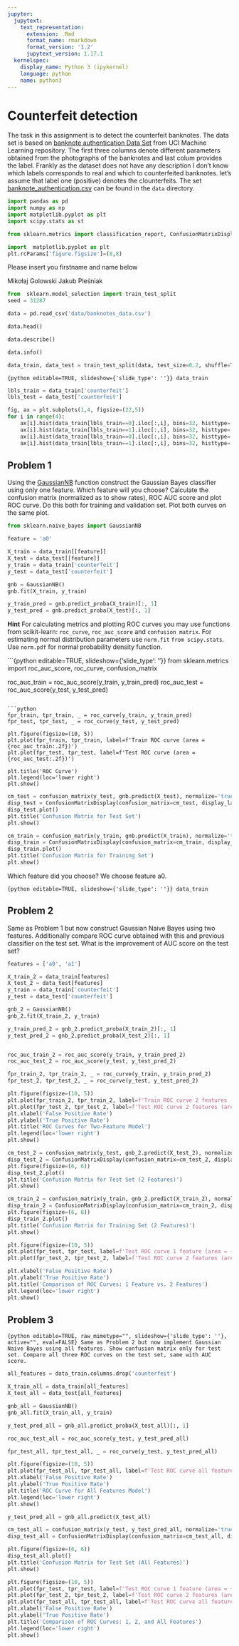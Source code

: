 ```yaml
---
jupyter:
  jupytext:
    text_representation:
      extension: .Rmd
      format_name: rmarkdown
      format_version: '1.2'
      jupytext_version: 1.17.1
  kernelspec:
    display_name: Python 3 (ipykernel)
    language: python
    name: python3
---
```


<!-- #region editable=true slideshow={"slide_type": ""} -->
# Counterfeit detection
<!-- #endregion -->

The task in this assignment is to detect the  counterfeit banknotes. The data set is based on [banknote authentication Data Set ](https://archive.ics.uci.edu/ml/datasets/banknote+authentication#) from UCI Machine Learning repository. The first three columns denote different parameters obtained from the photographs of the banknotes and last colum provides the label. Frankly as the dataset does not have any description I don't know  which labels corresponds to real and which to counterfeited banknotes. let's assume that label one (positive) denotes the clounterfeits. The set  [banknote_authentication.csv](./data/banknote_authentication.csv) can be found in the `data`  directory.

```python
import pandas as pd
import numpy as np
import matplotlib.pyplot as plt
import scipy.stats as st
```

```python
from sklearn.metrics import classification_report, ConfusionMatrixDisplay
```

```python
import  matplotlib.pyplot as plt
plt.rcParams['figure.figsize']=(8,8)
```

Please insert you  firstname  and name below


Mikołaj Golowski
Jakub Pleśniak




```python
from  sklearn.model_selection import train_test_split
seed = 31287
```

```python
data = pd.read_csv('data/banknotes_data.csv')
```

```python
data.head()
```

```python
data.describe()
```

```python
data.info()
```

```python
data_train, data_test = train_test_split(data, test_size=0.2, shuffle=True, stratify=data.loc[:,'counterfeit'], random_state=seed)
```

```{python editable=TRUE, slideshow={'slide_type': ''}}
data_train
```

```python
lbls_train = data_train['counterfeit']
lbls_test = data_test['counterfeit']
```

```python
fig, ax = plt.subplots(1,4, figsize=(22,5))
for i in range(4):
    ax[i].hist(data_train[lbls_train==0].iloc[:,i], bins=32, histtype='step', color='blue')
    ax[i].hist(data_train[lbls_train==1].iloc[:,i], bins=32, histtype='step', color='red')
    ax[i].hist(data_train[lbls_train==0].iloc[:,i], bins=32, histtype='bar', color='lightblue', alpha=0.25)
    ax[i].hist(data_train[lbls_train==1].iloc[:,i], bins=32, histtype='bar', color='orange', alpha =0.25)
```

<!-- #region editable=true slideshow={"slide_type": ""} -->
## Problem 1
<!-- #endregion -->

Using  the [GaussianNB](https://scikit-learn.org/stable/modules/generated/sklearn.naive_bayes.GaussianNB.html) function construct the  Gaussian  Bayes classifier using only one feature. Which feature will you choose? Calculate the confusion matrix (normalized as to show rates), ROC AUC score and plot ROC curve. Do this both for training and validation set. Plot both curves on the same plot.  

```python
from sklearn.naive_bayes import GaussianNB
```

```python
feature = 'a0'

X_train = data_train[[feature]]
X_test = data_test[[feature]]
y_train = data_train['counterfeit']
y_test = data_test['counterfeit']

gnb = GaussianNB()
gnb.fit(X_train, y_train)

y_train_pred = gnb.predict_proba(X_train)[:, 1]
y_test_pred = gnb.predict_proba(X_test)[:, 1]
```

<!-- #region editable=true slideshow={"slide_type": ""} -->

__Hint__ For calculating metrics and plotting ROC curves you may use functions from scikit-learn: `roc_curve`, `roc_auc_score` and `confusion matrix`. For estimating normal distribution parameters  use `norm.fit` `from scipy.stats`. Use `norm.pdf` for normal probability density function.
<!-- #endregion -->

```{python editable=TRUE, slideshow={'slide_type': ''}}
from sklearn.metrics import roc_auc_score, roc_curve, confusion_matrix

roc_auc_train = roc_auc_score(y_train, y_train_pred)
roc_auc_test = roc_auc_score(y_test, y_test_pred)

```

```python
fpr_train, tpr_train, _ = roc_curve(y_train, y_train_pred)
fpr_test, tpr_test, _ = roc_curve(y_test, y_test_pred)

plt.figure(figsize=(10, 5))
plt.plot(fpr_train, tpr_train, label=f'Train ROC curve (area = {roc_auc_train:.2f})')
plt.plot(fpr_test, tpr_test, label=f'Test ROC curve (area = {roc_auc_test:.2f})')

plt.title('ROC Curve')
plt.legend(loc='lower right')
plt.show()
```

```python
cm_test = confusion_matrix(y_test, gnb.predict(X_test), normalize='true')
disp_test = ConfusionMatrixDisplay(confusion_matrix=cm_test, display_labels=['Real', 'Counterfeit'])
disp_test.plot()
plt.title('Confusion Matrix for Test Set')
plt.show()
```

```python
cm_train = confusion_matrix(y_train, gnb.predict(X_train), normalize='true')
disp_train = ConfusionMatrixDisplay(confusion_matrix=cm_train, display_labels=['Real', 'Counterfeit'])
disp_train.plot()
plt.title('Confusion Matrix for Training Set')
plt.show()
```

<!-- #region editable=true slideshow={"slide_type": ""} -->
Which feature did you choose? 
We choose feature a0. 

<!-- #endregion -->

```{python editable=TRUE, slideshow={'slide_type': ''}}
data_train
```

<!-- #region editable=true slideshow={"slide_type": ""} -->
## Problem 2
<!-- #endregion -->

<!-- #region editable=true slideshow={"slide_type": ""} -->
Same as Problem 1 but now construct Gaussian Naive Bayes using two features. Additionally  compare ROC curve obtained with this and previous  classifier on the test set. What is the improvement of AUC score on the test set?
<!-- #endregion -->

```python
features = ['a0', 'a1']  

X_train_2 = data_train[features]
X_test_2 = data_test[features]
y_train = data_train['counterfeit']
y_test = data_test['counterfeit']

gnb_2 = GaussianNB()
gnb_2.fit(X_train_2, y_train)

y_train_pred_2 = gnb_2.predict_proba(X_train_2)[:, 1]
y_test_pred_2 = gnb_2.predict_proba(X_test_2)[:, 1]



```

```python
roc_auc_train_2 = roc_auc_score(y_train, y_train_pred_2)
roc_auc_test_2 = roc_auc_score(y_test, y_test_pred_2)

fpr_train_2, tpr_train_2, _ = roc_curve(y_train, y_train_pred_2)
fpr_test_2, tpr_test_2, _ = roc_curve(y_test, y_test_pred_2)

plt.figure(figsize=(10, 5))
plt.plot(fpr_train_2, tpr_train_2, label=f'Train ROC curve 2 features (area = {roc_auc_train_2:.2f})')
plt.plot(fpr_test_2, tpr_test_2, label=f'Test ROC curve 2 features (area = {roc_auc_test_2:.2f})')
plt.xlabel('False Positive Rate')
plt.ylabel('True Positive Rate')
plt.title('ROC Curves for Two-Feature Model')
plt.legend(loc='lower right')
plt.show()
```

```python
cm_test_2 = confusion_matrix(y_test, gnb_2.predict(X_test_2), normalize='true')
disp_test_2 = ConfusionMatrixDisplay(confusion_matrix=cm_test_2, display_labels=['Real', 'Counterfeit'])
plt.figure(figsize=(6, 6))
disp_test_2.plot()
plt.title('Confusion Matrix for Test Set (2 Features)')
plt.show()

```

```python
cm_train_2 = confusion_matrix(y_train, gnb_2.predict(X_train_2), normalize='true')
disp_train_2 = ConfusionMatrixDisplay(confusion_matrix=cm_train_2, display_labels=['Real', 'Counterfeit'])
plt.figure(figsize=(6, 6))
disp_train_2.plot()
plt.title('Confusion Matrix for Training Set (2 Features)')
plt.show()
```

```python
plt.figure(figsize=(10, 5))
plt.plot(fpr_test, tpr_test, label=f'Test ROC curve 1 feature (area = {roc_auc_test:.2f})')
plt.plot(fpr_test_2, tpr_test_2, label=f'Test ROC curve 2 features (area = {roc_auc_test_2:.2f})')

plt.xlabel('False Positive Rate')
plt.ylabel('True Positive Rate')
plt.title('Comparison of ROC Curves: 1 Feature vs. 2 Features')
plt.legend(loc='lower right')
plt.show()
```

<!-- #region editable=true slideshow={"slide_type": ""} -->
## Problem 3
<!-- #endregion -->

```{python editable=TRUE, raw_mimetype="", slideshow={'slide_type': ''}, active="", eval=FALSE}
Same as Problem 2 but now implement Gaussian Naive Bayes using all features. Show confusion matrix only for test set. Compare all three ROC curves on the test set, same with AUC score.
```

```python
all_features = data_train.columns.drop('counterfeit')
```

```python
X_train_all = data_train[all_features]
X_test_all = data_test[all_features]

gnb_all = GaussianNB()
gnb_all.fit(X_train_all, y_train)

y_test_pred_all = gnb_all.predict_proba(X_test_all)[:, 1]

```

```python
roc_auc_test_all = roc_auc_score(y_test, y_test_pred_all)

fpr_test_all, tpr_test_all, _ = roc_curve(y_test, y_test_pred_all)
```

```python
plt.figure(figsize=(10, 5))
plt.plot(fpr_test_all, tpr_test_all, label=f'Test ROC curve all features (area = {roc_auc_test_all:.2f})')
plt.xlabel('False Positive Rate')
plt.ylabel('True Positive Rate')
plt.title('ROC Curve for All Features Model')
plt.legend(loc='lower right')
plt.show()
```

```python
y_test_pred_all = gnb_all.predict(X_test_all)

cm_test_all = confusion_matrix(y_test, y_test_pred_all, normalize='true')
disp_test_all = ConfusionMatrixDisplay(confusion_matrix=cm_test_all, display_labels=['Real', 'Counterfeit'])

plt.figure(figsize=(6, 6))
disp_test_all.plot()
plt.title('Confusion Matrix for Test Set (All Features)')
plt.show()
```

```python
plt.figure(figsize=(10, 5))
plt.plot(fpr_test, tpr_test, label=f'Test ROC curve 1 feature (area = {roc_auc_test:.2f})')
plt.plot(fpr_test_2, tpr_test_2, label=f'Test ROC curve 2 features (area = {roc_auc_test_2:.2f})')
plt.plot(fpr_test_all, tpr_test_all, label=f'Test ROC curve all features (area = {roc_auc_test_all:.2f})')
plt.xlabel('False Positive Rate')
plt.ylabel('True Positive Rate')
plt.title('Comparison of ROC Curves: 1, 2, and All Features')
plt.legend(loc='lower right')
plt.show()
```

```python

```
